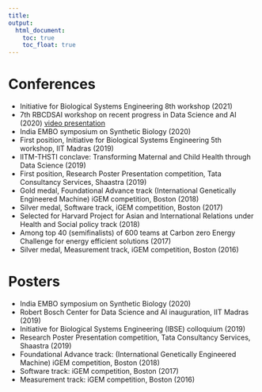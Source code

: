 ```yaml
---
title: 
output: 
  html_document:
    toc: true
    toc_float: true
---
```


# Conferences

* Initiative for Biological Systems Engineering 8th workshop (2021)
* 7th RBCDSAI workshop on recent progress in Data Science and AI (2020) <a href = "https://www.youtube.com/watch?v=P0UkA8wCyLg&t=1s"> video presentation </a>
* India EMBO symposium on Synthetic Biology (2020)
* First position, Initiative for Biological Systems Engineering 5th workshop, IIT Madras (2019)
* IITM-THSTI conclave: Transforming Maternal and Child Health through Data Science (2019)
* First position, Research Poster Presentation competition, Tata Consultancy Services, Shaastra (2019)
* Gold medal, Foundational Advance track (International Genetically Engineered Machine) iGEM competition, Boston (2018)
* Silver medal, Software track, iGEM competition, Boston (2017)
* Selected for Harvard Project for Asian and International Relations under Health and Social policy track (2018)
* Among top 40 (semifinalists) of 600 teams at Carbon zero Energy Challenge for energy efficient solutions (2017)
* Silver medal, Measurement track, iGEM competition, Boston (2016)

# Posters

* India EMBO symposium on Synthetic Biology (2020)
* Robert Bosch Center for Data Science and AI inauguration, IIT Madras (2019)
* Initiative for Biological Systems Engineering (IBSE) colloquium (2019)
* Research Poster Presentation competition, Tata Consultancy Services, Shaastra (2019)
* Foundational Advance track: (International Genetically Engineered Machine) iGEM competition, Boston (2018)
* Software track: iGEM competition, Boston (2017)
* Measurement track: iGEM competition, Boston (2016)